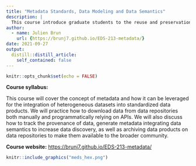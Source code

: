 ```yaml
---
title: "Metadata Standards, Data Modeling and Data Semantics"
description: |
  This course introduce graduate students to the reuse and preservation of envrionmental data.
author:
  - name: Julien Brun
    url: {https://brunj7.github.io/EDS-213-metadata/}
date: 2021-09-27
output:
  distill::distill_article:
    self_contained: false
---
```



```r
knitr::opts_chunk$set(echo = FALSE)
```

**Course syllabus:**

This course will cover the concept of metadata and how it can be leveraged for the integration of heterogeneous datasets into standardized data products. We will practice how to download data from data repositories both manually and programmatically relying on APIs. We will also discuss how to track the provenance of data, generate metadata integrating data semantics to increase data discovery, as well as archiving data products on data repositories to make them available to the broader community.

**Course website:**
<https://brunj7.github.io/EDS-213-metadata/>


```r
knitr::include_graphics("meds_hex.png")
```
